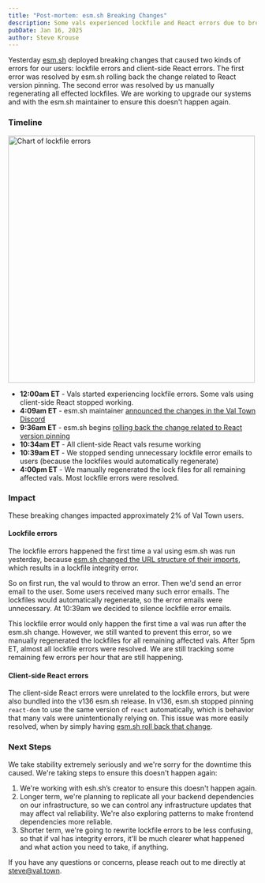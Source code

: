 ```yaml
---
title: "Post-mortem: esm.sh Breaking Changes"
description: Some vals experienced lockfile and React errors due to breaking changes in esm.sh
pubDate: Jan 16, 2025
author: Steve Krouse
---
```



Yesterday [esm.sh](https://esm.sh) deployed breaking changes that caused two kinds of errors for our users: lockfile errors and client-side React errors. The first error was resolved by esm.sh rolling back the change related to React version pinning. The second error was resolved by us manually regenerating all effected lockfiles. We are working to upgrade our systems and with the esm.sh maintainer to ensure this doesn't happen again.

### Timeline

<div style={{ display: "flex", justifyContent: "center" }}>
  <Image src={Chart} alt="Chart of lockfile errors" width="500px" />
</div>

- **12:00am ET** - Vals started experiencing lockfile errors. Some vals using client-side React stopped working.
- **4:09am ET** - esm.sh maintainer [announced the changes in the Val Town Discord](https://discord.com/channels/1020432421243592714/1020432421243592717/1329014642223218741)
- **9:36am ET** - esm.sh begins [rolling back the change related to React version pinning](https://github.com/esm-dev/esm.sh/pull/1032)
- **10:34am ET** - All client-side React vals resume working
- **10:39am ET** - We stopped sending unnecessary lockfile error emails to users (because the lockfiles would automatically regenerate)
- **4:00pm ET** - We manually regenerated the lock files for all remaining affected vals. Most lockfile errors were resolved.

### Impact

These breaking changes impacted approximately 2% of Val Town users.

#### Lockfile errors

The lockfile errors happened the first time a val using esm.sh was run yesterday, because [esm.sh changed the URL structure of their imports](https://github.com/esm-dev/esm.sh/releases/tag/v136), which results in a lockfile integrity error.

So on first run, the val would to throw an error. Then we'd send an error email to the user. Some users received many such error emails. The lockfiles would automatically regenerate, so the error emails were unnecessary. At 10:39am we decided to silence lockfile error emails.

This lockfile error would only happen the first time a val was run after the esm.sh change. However, we still wanted to prevent this error, so we manually regenerated the lockfiles for all remaining affected vals. After 5pm ET, almost all lockfile errors were resolved. We are still tracking some remaining few errors per hour that are still happening.

#### Client-side React errors

The client-side React errors were unrelated to the lockfile errors, but were also bundled into the v136 esm.sh release. In v136, esm.sh stopped pinning `react-dom` to use the same version of `react` automatically, which is behavior that many vals were unintentionally relying on. This issue was more easily resolved, when by simply having [esm.sh roll back that change](https://github.com/esm-dev/esm.sh/pull/1032).

### Next Steps

We take stability extremely seriously and we're sorry for the downtime this caused. We're taking steps to ensure this doesn't happen again:

1. We're working with esh.sh’s creator to ensure this doesn't happen again.
2. Longer term, we're planning to replicate all your backend dependencies on our infrastructure, so we can control any infrastructure updates that may affect val reliability. We're also exploring patterns to make frontend dependencies more reliable.
3. Shorter term, we're going to rewrite lockfile errors to be less confusing, so that if val has integrity errors, it'll be much clearer what happened and what action you need to take, if anything.

If you have any questions or concerns, please reach out to me directly at steve@val.town.
